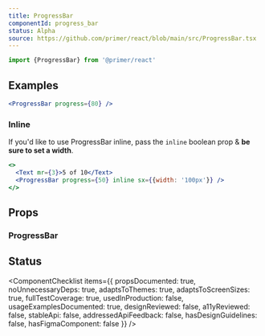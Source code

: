 ```yaml
---
title: ProgressBar
componentId: progress_bar
status: Alpha
source: https://github.com/primer/react/blob/main/src/ProgressBar.tsx
---
```


```js
import {ProgressBar} from '@primer/react'
```

## Examples

```jsx live
<ProgressBar progress={80} />
```

### Inline

If you'd like to use ProgressBar inline, pass the `inline` boolean prop & **be sure to set a width**.

```jsx live
<>
  <Text mr={3}>5 of 10</Text>
  <ProgressBar progress={50} inline sx={{width: '100px'}} />
</>
```

## Props

### ProgressBar

<PropsTable>
  <PropsTableRow name="progress" type="number" description="Used to set the size of the green bar" defaultValue={0} />
  <PropsTableRow
    name="barSize"
    type={`| 'small'
| 'large'
| 'default'`}
    defaultValue="'default'"
    description="Controls the height of the progress bar. If omitted, height is set to the default height."
  />
  <PropsTableRow name="inline" type="boolean" defaultValue="false" description="Styles the progress bar inline" />
  <PropsTableRow name="bg" type="string" defaultValue="'bg.successInverse'" description="Set the progress bar color" />
  <PropsTableSxRow />
</PropsTable>

## Status

<ComponentChecklist
  items={{
    propsDocumented: true,
    noUnnecessaryDeps: true,
    adaptsToThemes: true,
    adaptsToScreenSizes: true,
    fullTestCoverage: true,
    usedInProduction: false,
    usageExamplesDocumented: true,
    designReviewed: false,
    a11yReviewed: false,
    stableApi: false,
    addressedApiFeedback: false,
    hasDesignGuidelines: false,
    hasFigmaComponent: false
  }}
/>
